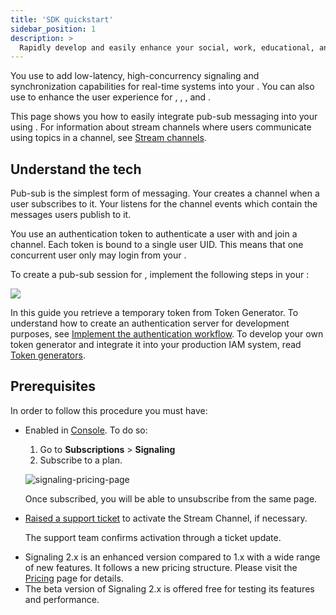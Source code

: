 ```yaml
---
title: 'SDK quickstart'
sidebar_position: 1
description: >
  Rapidly develop and easily enhance your social, work, educational, and IoT apps.
---
```




You use <Vg k="MESS_SDK" /> to add low-latency, high-concurrency signaling and
synchronization capabilities for real-time systems into your <Vpl k="CLIENT" />. You can also use <Vg k="SIG" /> to
enhance the user experience for <Vg k="VIDEO" />, <Vg k="AUDIO" />,  <Vg k="ILS" />, and <Vg k="BS" />.

This page shows you how to easily integrate pub-sub messaging into your <Vpl k="CLIENT" /> using <Vg
k="MESS_SDK" />. For information about stream channels where users communicate using topics in a channel, see [Stream
channels](/en/signaling/develop/stream-channel).

## Understand the tech

Pub-sub is the simplest form of messaging. Your <Vpl k="MESS" /> creates a channel when a user subscribes to it. Your <Vpl k="CLIENT" /> listens for the channel events which contain the messages
users publish to it.

You use an authentication token to authenticate a user with <Vg k="MESS" /> and join a channel. Each token is
bound to a single user UID. This means that one concurrent user only may login from your <Vpl k="CLIENT" />.

To create a pub-sub session for <Vg k="MESS" /> , implement the following steps in your
<Vpl k="CLIENT" />:

![](/images/signaling/get-started-workflow.svg)

In this guide you retrieve a temporary token from Token Generator. To understand how to create an authentication
server for development purposes, see [Implement the authentication workflow](../get-started/authentication-workflow).
To develop your own token generator and integrate it into your production IAM system, read [Token generators](/signaling/develop/integrate-token-generation).

## Prerequisites

In order to follow this procedure you must have:

<Prerequites />

- Enabled <Vg k="MESS" /> in [<Vg k="COMPANY" /> Console](https://console.agora.io/v2). To do so:
    1. Go to **Subscriptions** > **Signaling**
    1. Subscribe to a plan.

    ![signaling-pricing-page](/images/signaling/signaling-pricing-plans.png)

    Once subscribed, you will be able to unsubscribe from the same page.

- [Raised a support ticket](https://agora-ticket.agora.io/) to activate the Stream Channel, if necessary.
    
    The <Vg k="COMPANY" /> support team confirms activation through a ticket update.

<Admonition type="info" title="Note"><ul><li>Signaling 2.x is an enhanced version compared to 1.x with a wide range of new features. It follows a new pricing structure. Please visit the [Pricing](../reference/pricing) page for details. </li> <li>The beta version of Signaling 2.x is offered free for testing its features and performance. </li></ul></Admonition>

<GetStartedSDK  product="Signaling" company="Agora" sdk="Signaling SDK" client="app" />



